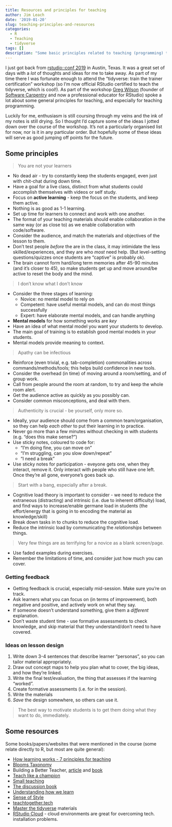 ```yaml
---
title: Resources and principles for teaching
author: Jim Leach
date: '2019-01-20'
slug: teaching-principles-and-resources
categories:
  - R
  - Teaching
  - tidyverse
tags: []
description: "Some basic principles related to teaching (programming) that might be helpful that I picked up at rstudio::conf"
---
```


I just got back from [rstudio::conf 2019](https://www.rstudio.com/conference/)
in Austin, Texas. It was a great set of days with a _lot_ of thoughts and ideas
for me to take away. As part of my time there I was fortunate enough to attend
the "tidyverse: train the trainer certification" workshop (so I'm now official
RStudio certified to teach the tidyverse, which is cool!). As part of the
workshop [Greg Wilson](http://third-bit.com/) (founder of [Software
Carpentry](https://software-carpentry.org/) and now a professional educator for
RStudio) spoke a lot about some general principles for teaching, and especially
for teaching programming.

Luckily for me, enthusiasm is still coursing through my veins and the ink of my
notes is still drying. So I thought I'd capture some of the ideas I jotted down
over the course of the workshop. It's not a particularly organised list for now,
nor is it in any particular order. But hopefully some of these ideas will serve
as good jumping off points for the future.

## Some principles

> You are not your learners

* No dead air - try to constantly keep the students engaged, even just with
chit-chat during down time.
* Have a goal for a live class, distinct from what students could accomplish
themselves with videos or self study.
* Focus on __active learning__ - keep the focus on the students, and keep them
active.
* Nothing is as good as 1-1 learning.
* Set up time for learners to connect and work with one another.
* The format of your teaching materials should enable collaboration in the same
way (or as close to) as we enable collaboration with code/software.
* Consider the audience, and match the materials and objectives of the lesson to
them.
* Don't test people _before_ the are in the class, it may intimidate the less
skilled/experiences, and they are who _most_ need help. (But level-setting
questions/quizzes once students are "captive" is probably ok).
* The brain cannot form hard/long term memories after 45-90 minutes (and it's
closer to 45), so make students get up and move around/be active to reset the
body and the mind.

> I don't know what I don't know

* Consider the three stages of learning:
  * Novice: no mental model to rely on
  * Competent: have useful mental models, and can do most things successfully
  * Expert: have elaborate mental models, and can handle anything
* __Mental models__ for how something works are _key_  
* Have an idea of what mental model you want your students to develop.
* The main goal of training is to establish good mental models in your students.
* Mental models provide meaning to context.

> Apathy can be infectious

* Reinforce (even trivial, e.g. tab-completion) commonalities across
commands/methods/tools; this helps build confidence in new tools.
* Consider the overhead (in time) of moving around a room/setting, and of group
work.
* Call from people around the room at random, to try and keep the whole room
alert.
* Get the audience active as quickly as you possibly can.
* Consider common misconceptions, and deal with them.

> Authenticity is crucial - be yourself, only more so.

* Ideally, your audience should come from a common team/organisation, so they
can help _each other_ to put their learning in to practice.
* Never go more than a few minutes without checking in with students (e.g. "does
this make sense?")
* Use sticky notes, coloured to code for:
  * "I'm doing fine, you can move on"
  * "I'm struggling, can you slow down/repeat"
  * "I need a break"
* Use sticky notes for participation - eveyone gets one, when they interact,
remove it. Only interact with people who still have one left. Once they're all
gone, everyone's goes back up.

> Start with a bang, especially after a break.

* Cognitive load theory is important to consider - we need to reduce the
extraneous (distracting) and intrinsic (i.e. due to inherent difficulty) load,
and find ways to increase/enable germane load in students (the effort/energy
that is going in to encoding the material as knowledge/skill)
* Break down tasks in to chunks to reduce the cognitive load.
* Reduce the intrinsic load by communicating the _relationships_ between things.

> Very few things are as terrifying for a novice as a blank screen/page.
  
* Use faded examples during exercises.
* Remember the limitations of time, and consider just how much you can cover.

### Getting feedback

* Getting feedback is crucial, especially mid-session. Make sure you're on track.
* Ask learners what you can focus on (in terms of improvement), both negative
and positive, and actively work on what they say.
* If someone doesn't understand something, give them a _different_ explanation.
* Don't waste student time - use formative assessments to check knowledge, and
skip material that they understand/don't need to have covered.

### Ideas on lesson design

1. Write down 3-4 sentences that describe learner "personas", so you can tailor
material appropriately.
1. Draw out concept maps to help you plan what to cover, the big ideas, and how
they're linked.
1. Write the final test/evaluation, the thing that assesses if the learning "worked".
1. Create formative assessments (i.e. for in the session).
1. Write the materials
1. _Save_ the design somewhere, so others can use it.

> The best way to motivate students is to get them doing what they want to do,
immediately.

## Some resources

Some books/papers/websites that were mentioned in the course (some relate
directly to R, but most are quite general):

* [How learning works - 7 principles for teaching](https://www.amazon.com/How-Learning-Works-Research-Based-Principles/dp/0470484101)
* [Blooms Taxonomy](https://cft.vanderbilt.edu/guides-sub-pages/blooms-taxonomy/)
* Building a Better Teacher, [article](https://www.nytimes.com/2010/03/07/magazine/07Teachers-t.html) and [book](https://www.amazon.com/Building-Better-Teacher-Teaching-Everyone-ebook/dp/B00FPT5MSQ)
* [Teach like a champion](http://teachlikeachampion.com/books/teach-like-champion-2-0)
* [Small teaching](https://www.amazon.com/Small-Teaching-Everyday-Lessons-Learning/dp/1118944496/ref=sr_1_1?ie=UTF8&qid=1548026428&sr=8-1&keywords=small+teaching)
* [The discussion book](https://www.wiley.com/en-us/The+Discussion+Book%3A+50+Great+Ways+to+Get+People+Talking-p-9781119049715)
* [Understanding how we learn](https://www.amazon.com/Understanding-How-We-Learn-Visual-ebook/dp/B07GR9YK53)
* [Sense of Style](https://www.amazon.com/Sense-Style-Thinking-Persons-Writing/dp/0143127799)
* [teachtogether.tech](http://teachtogether.tech/en/)
* [Master the tidyverse](https://github.com/rstudio-education/master-the-tidyverse) materials
* [RStudio Cloud](https://rstudio.cloud/) - cloud environments are great for
overcoming tech. installation problems.
